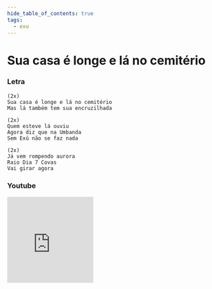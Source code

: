 ```yaml
---
hide_table_of_contents: true
tags:
  - exu
---
```


# Sua casa é longe e lá no cemitério

### Letra

```text
(2x)
Sua casa é longe e lá no cemitério
Mas lá também tem sua encruzilhada

(2x)
Quem esteve lá ouviu
Agora diz que na Umbanda
Sem Exú não se faz nada

(2x)
Já vem rompendo aurora
Raio Dia 7 Covas
Vai girar agora
```

### Youtube

<iframe
  width="200"
  height="200"
  src="https://www.youtube.com/embed/9dRSNO9Mc7A"
  title="YouTube video player"
  frameborder="0"
  allow="accelerometer; autoplay; clipboard-write; encrypted-media; gyroscope; picture-in-picture; web-share"
  referrerpolicy="strict-origin-when-cross-origin"
  allowfullscreen
></iframe>
